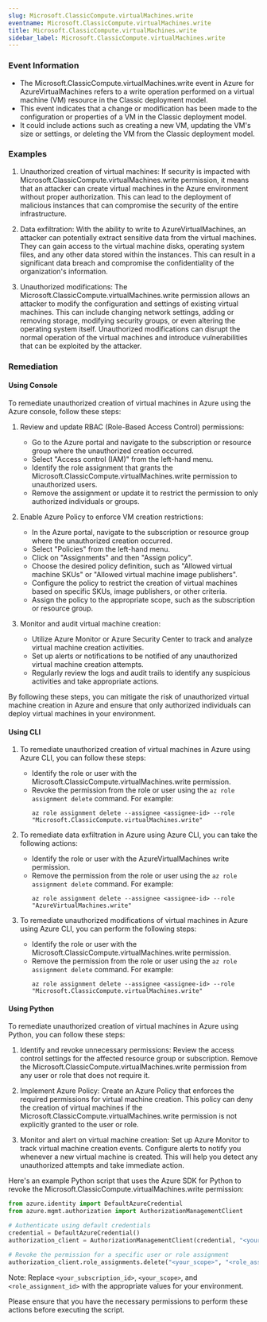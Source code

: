 ```yaml
--- 
slug: Microsoft.ClassicCompute.virtualMachines.write
eventname: Microsoft.ClassicCompute.virtualMachines.write
title: Microsoft.ClassicCompute.virtualMachines.write
sidebar_label: Microsoft.ClassicCompute.virtualMachines.write
---
```

                       
### Event Information

- The Microsoft.ClassicCompute.virtualMachines.write event in Azure for AzureVirtualMachines refers to a write operation performed on a virtual machine (VM) resource in the Classic deployment model.
- This event indicates that a change or modification has been made to the configuration or properties of a VM in the Classic deployment model.
- It could include actions such as creating a new VM, updating the VM's size or settings, or deleting the VM from the Classic deployment model.


### Examples

1. Unauthorized creation of virtual machines: If security is impacted with Microsoft.ClassicCompute.virtualMachines.write permission, it means that an attacker can create virtual machines in the Azure environment without proper authorization. This can lead to the deployment of malicious instances that can compromise the security of the entire infrastructure.

2. Data exfiltration: With the ability to write to AzureVirtualMachines, an attacker can potentially extract sensitive data from the virtual machines. They can gain access to the virtual machine disks, operating system files, and any other data stored within the instances. This can result in a significant data breach and compromise the confidentiality of the organization's information.

3. Unauthorized modifications: The Microsoft.ClassicCompute.virtualMachines.write permission allows an attacker to modify the configuration and settings of existing virtual machines. This can include changing network settings, adding or removing storage, modifying security groups, or even altering the operating system itself. Unauthorized modifications can disrupt the normal operation of the virtual machines and introduce vulnerabilities that can be exploited by the attacker.

### Remediation

#### Using Console

To remediate unauthorized creation of virtual machines in Azure using the Azure console, follow these steps:

1. Review and update RBAC (Role-Based Access Control) permissions: 
   - Go to the Azure portal and navigate to the subscription or resource group where the unauthorized creation occurred.
   - Select "Access control (IAM)" from the left-hand menu.
   - Identify the role assignment that grants the Microsoft.ClassicCompute.virtualMachines.write permission to unauthorized users.
   - Remove the assignment or update it to restrict the permission to only authorized individuals or groups.

2. Enable Azure Policy to enforce VM creation restrictions:
   - In the Azure portal, navigate to the subscription or resource group where the unauthorized creation occurred.
   - Select "Policies" from the left-hand menu.
   - Click on "Assignments" and then "Assign policy".
   - Choose the desired policy definition, such as "Allowed virtual machine SKUs" or "Allowed virtual machine image publishers".
   - Configure the policy to restrict the creation of virtual machines based on specific SKUs, image publishers, or other criteria.
   - Assign the policy to the appropriate scope, such as the subscription or resource group.

3. Monitor and audit virtual machine creation:
   - Utilize Azure Monitor or Azure Security Center to track and analyze virtual machine creation activities.
   - Set up alerts or notifications to be notified of any unauthorized virtual machine creation attempts.
   - Regularly review the logs and audit trails to identify any suspicious activities and take appropriate actions.

By following these steps, you can mitigate the risk of unauthorized virtual machine creation in Azure and ensure that only authorized individuals can deploy virtual machines in your environment.

#### Using CLI

1. To remediate unauthorized creation of virtual machines in Azure using Azure CLI, you can follow these steps:
   - Identify the role or user with the Microsoft.ClassicCompute.virtualMachines.write permission.
   - Revoke the permission from the role or user using the `az role assignment delete` command. For example:
     ```
     az role assignment delete --assignee <assignee-id> --role "Microsoft.ClassicCompute.virtualMachines.write"
     ```

2. To remediate data exfiltration in Azure using Azure CLI, you can take the following actions:
   - Identify the role or user with the AzureVirtualMachines write permission.
   - Remove the permission from the role or user using the `az role assignment delete` command. For example:
     ```
     az role assignment delete --assignee <assignee-id> --role "AzureVirtualMachines.write"
     ```

3. To remediate unauthorized modifications of virtual machines in Azure using Azure CLI, you can perform the following steps:
   - Identify the role or user with the Microsoft.ClassicCompute.virtualMachines.write permission.
   - Remove the permission from the role or user using the `az role assignment delete` command. For example:
     ```
     az role assignment delete --assignee <assignee-id> --role "Microsoft.ClassicCompute.virtualMachines.write"
     ```

#### Using Python

To remediate unauthorized creation of virtual machines in Azure using Python, you can follow these steps:

1. Identify and revoke unnecessary permissions: Review the access control settings for the affected resource group or subscription. Remove the Microsoft.ClassicCompute.virtualMachines.write permission from any user or role that does not require it.

2. Implement Azure Policy: Create an Azure Policy that enforces the required permissions for virtual machine creation. This policy can deny the creation of virtual machines if the Microsoft.ClassicCompute.virtualMachines.write permission is not explicitly granted to the user or role.

3. Monitor and alert on virtual machine creation: Set up Azure Monitor to track virtual machine creation events. Configure alerts to notify you whenever a new virtual machine is created. This will help you detect any unauthorized attempts and take immediate action.

Here's an example Python script that uses the Azure SDK for Python to revoke the Microsoft.ClassicCompute.virtualMachines.write permission:

```python
from azure.identity import DefaultAzureCredential
from azure.mgmt.authorization import AuthorizationManagementClient

# Authenticate using default credentials
credential = DefaultAzureCredential()
authorization_client = AuthorizationManagementClient(credential, "<your_subscription_id>")

# Revoke the permission for a specific user or role assignment
authorization_client.role_assignments.delete("<your_scope>", "<role_assignment_id>")
```

Note: Replace `<your_subscription_id>`, `<your_scope>`, and `<role_assignment_id>` with the appropriate values for your environment.

Please ensure that you have the necessary permissions to perform these actions before executing the script.


 